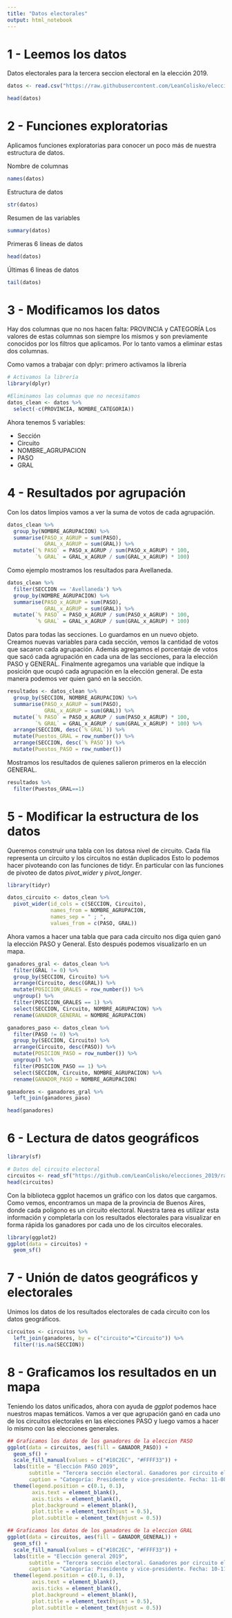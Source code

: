 ```yaml
---
title: "Datos electorales"
output: html_notebook
---
```


# 1 - Leemos los datos

Datos electorales para la tercera seccion electoral en la elección 2019.


```r
datos <- read.csv("https://raw.githubusercontent.com/LeanColisko/elecciones_2019/main/datos/elecciones_2019_datos_tercera_seccion.csv", fileEncoding = "UTF-8")

head(datos)
```



# 2 - Funciones exploratorias

Aplicamos funciones exploratorias para conocer un poco más de nuestra estructura de datos.

Nombre de columnas
```r
names(datos)
```

Estructura de datos
```r
str(datos)
```
Resumen de las variables
```r
summary(datos)
```

Primeras 6 lineas de datos

```r
head(datos)
```

Últimas 6 lineas de datos

```r
tail(datos)
```


# 3 - Modificamos los datos

Hay dos columnas que no nos hacen falta: PROVINCIA y CATEGORÍA
Los valores de estas columnas son siempre los mismos y son previamente conocidos por los filtros que aplicamos. Por lo tanto vamos a eliminar estas dos columnas.

Como vamos a trabajar con dplyr: primero activamos la librería

```r
# Activamos la librería
library(dplyr)

#Eliminamos las columnas que no necesitamos
datos_clean <- datos %>% 
  select(-c(PROVINCIA, NOMBRE_CATEGORIA))
```

Ahora tenemos 5 variables:

- Sección
- Circuito
- NOMBRE_AGRUPACION
- PASO
- GRAL


# 4 - Resultados por agrupación

Con los datos limpios vamos a ver la suma de votos de cada agrupación.

```r
datos_clean %>% 
  group_by(NOMBRE_AGRUPACION) %>% 
  summarise(PASO_x_AGRUP = sum(PASO),
            GRAL_x_AGRUP = sum(GRAL)) %>% 
  mutate(`% PASO` = PASO_x_AGRUP / sum(PASO_x_AGRUP) * 100,
         `% GRAL` = GRAL_x_AGRUP / sum(GRAL_x_AGRUP) * 100)
```

Como ejemplo mostramos los resultados para Avellaneda.

```r
datos_clean %>% 
  filter(SECCION == 'Avellaneda') %>% 
  group_by(NOMBRE_AGRUPACION) %>% 
  summarise(PASO_x_AGRUP = sum(PASO),
            GRAL_x_AGRUP = sum(GRAL)) %>% 
  mutate(`% PASO` = PASO_x_AGRUP / sum(PASO_x_AGRUP) * 100,
         `% GRAL` = GRAL_x_AGRUP / sum(GRAL_x_AGRUP) * 100)
```


Datos para todas las secciones. Lo guardamos en un nuevo objeto. Creamos nuevas variables para cada sección, vemos la cantidad de votos que sacaron cada agrupación. Además agregamos el porcentaje de votos que sacó cada agrupación en cada una de las secciones, para la elección PASO y GENERAL.
Finalmente agregamos una variable que indique la posición que ocupó cada agrupación en la elección general. De esta manera podemos ver quien ganó en la sección.

```r
resultados <- datos_clean %>% 
  group_by(SECCION, NOMBRE_AGRUPACION) %>% 
  summarise(PASO_x_AGRUP = sum(PASO),
            GRAL_x_AGRUP = sum(GRAL)) %>% 
  mutate(`% PASO` = PASO_x_AGRUP / sum(PASO_x_AGRUP) * 100,
         `% GRAL` = GRAL_x_AGRUP / sum(GRAL_x_AGRUP) * 100) %>% 
  arrange(SECCION, desc(`% GRAL`)) %>% 
  mutate(Puestos_GRAL = row_number()) %>% 
  arrange(SECCION, desc(`% PASO`)) %>% 
  mutate(Puestos_PASO = row_number())
```


Mostramos los resultados de quienes salieron primeros en la elección GENERAL. 

```r
resultados %>%
  filter(Puestos_GRAL==1)
```


# 5 - Modificar la estructura de los datos

Queremos construir una tabla con los datosa nivel de circuito. Cada fila representa un circuito y los circuitos no están duplicados
Esto lo podemos hacer pivoteando con las funciones de tidyr. En particular con las funciones de pivoteo de datos *pivot_wider* y *pivot_longer*.

```r
library(tidyr)

datos_circuito <- datos_clean %>% 
  pivot_wider(id_cols = c(SECCION, Circuito), 
              names_from = NOMBRE_AGRUPACION,
              names_sep = " ; ",
              values_from = c(PASO, GRAL))
```


Ahora vamos a hacer una tabla que para cada circuito nos diga quien ganó la elección PASO y General. Esto después podemos visualizarlo en un mapa.

```r
ganadores_gral <- datos_clean %>% 
  filter(GRAL != 0) %>% 
  group_by(SECCION, Circuito) %>% 
  arrange(Circuito, desc(GRAL)) %>% 
  mutate(POSICION_GRALES = row_number()) %>%
  ungroup() %>% 
  filter(POSICION_GRALES == 1) %>% 
  select(SECCION, Circuito, NOMBRE_AGRUPACION) %>% 
  rename(GANADOR_GENERAL = NOMBRE_AGRUPACION)

ganadores_paso <- datos_clean %>% 
  filter(PASO != 0) %>% 
  group_by(SECCION, Circuito) %>% 
  arrange(Circuito, desc(PASO)) %>% 
  mutate(POSICION_PASO = row_number()) %>%
  ungroup() %>% 
  filter(POSICION_PASO == 1) %>% 
  select(SECCION, Circuito, NOMBRE_AGRUPACION) %>% 
  rename(GANADOR_PASO = NOMBRE_AGRUPACION)

ganadores <- ganadores_gral %>% 
  left_join(ganadores_paso)

head(ganadores)
```


# 6 - Lectura de datos geográficos


```r
library(sf)

# Datos del circuito electoral
circuitos <- read_sf("https://github.com/LeanColisko/elecciones_2019/raw/main/datos/circuitos_BsAs.geojson")
head(circuitos)
```

Con la biblioteca ggplot hacemos un gráfico con los datos que cargamos. Como vemos, encontramos un mapa de la provincia de Buenos Aires, donde cada poligono es un circuito electoral. Nuestra tarea es utilizar esta información y completarla con los resultados electorales para visualizar en forma rápida los ganadores por cada uno de los circuitos elecorales.

```r
library(ggplot2)
ggplot(data = circuitos) +
  geom_sf()
```

# 7 - Unión de datos geográficos y electorales

Unimos los datos de los resultados electorales de cada circuito con los datos geográficos.
```r
circuitos <- circuitos %>% 
  left_join(ganadores, by = c("circuito"="Circuito")) %>% 
  filter(!is.na(SECCION))
```




# 8 - Graficamos los resultados en un mapa


Teniendo los datos unificados, ahora con ayuda de *ggplot* podemos hace nuestros mapas temáticos. Vamos a ver que agrupación ganó en cada uno de los circuitos electorales en las elecciones PASO y luego vamos a hacer lo mismo con las elecciones generales. 

```r
## Graficamos los datos de los ganadores de la eleccion PASO
ggplot(data = circuitos, aes(fill = GANADOR_PASO)) +
  geom_sf() +
  scale_fill_manual(values = c("#18C2EC", "#FFFF33")) +
  labs(title = "Elección PASO 2019", 
       subtitle = "Tercera sección electoral. Ganadores por circuito electoral.",
       caption = "Categoría: Presidente y vice-presidente. Fecha: 11-08-2019") +
  theme(legend.position = c(0.1, 0.1), 
        axis.text = element_blank(), 
        axis.ticks = element_blank(), 
        plot.background = element_blank(),
        plot.title = element_text(hjust = 0.5), 
        plot.subtitle = element_text(hjust = 0.5))
```


```r
## Graficamos los datos de los ganadores de la eleccion GRAL
ggplot(data = circuitos, aes(fill = GANADOR_GENERAL)) +
  geom_sf() +
  scale_fill_manual(values = c("#18C2EC", "#FFFF33")) +
  labs(title = "Elección general 2019", 
       subtitle = "Tercera sección electoral. Ganadores por circuito electoral.",
       caption = "Categoría: Presidente y vice-presidente. Fecha: 10-11-2019") +
  theme(legend.position = c(0.1, 0.1), 
        axis.text = element_blank(), 
        axis.ticks = element_blank(), 
        plot.background = element_blank(),
        plot.title = element_text(hjust = 0.5), 
        plot.subtitle = element_text(hjust = 0.5))
```